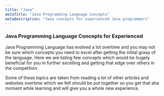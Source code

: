 ```yaml
---
title: "Java"
metaTitle: "Java Programming Language Concepts"
metaDescription: "Java concepts for experienced Java programmers"
---
```


### Java Programming Language Concepts for Experienced

Java Programming Language has evolved a lot overtime and you may not be sure which concepts you need to excel after 
getting the initial grasp of the language.  Here we are listing few concepts which would be hugely beneficial for 
you in further excelling and getting that edge over others in the competition.  

Some of these topics are taken from reading a lot of other articles and websites overtime which we felt should be put 
together so you get that aha moment while learning and will give you a whole new experience.



